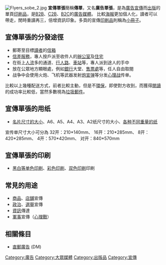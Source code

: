 [[File:Flyers_sobe_2.jpg|thumb]]
'''宣傳單張'''簡稱'''傳單'''，又名'''廣告單張'''，是為[[廣告|廣告]][[宣傳|宣傳]]而[[出版|出版]]的單頁[[印刷品|印刷品]]，是[[B2B|B2B]]、[[C2B|C2B]]、[[B2C|B2C]]的[[廣告媒體|廣告媒體]]。 比較[[海報|海報]]更加個人化，讀者可以帶走，閒時重讀再三，倍增資訊印象。多頁的宣傳[[印刷品|印刷品]]則稱為[[小冊子|小冊子]]。

==宣傳單張的分發途徑==
* 郵寄至目標[[讀者|讀者]]的[[信箱|信箱]]
* [[信差|信差]][[服務|服務]]，專人按戶派至收件人的[[辦公室|辦公室]]及[[住宅|住宅]]
* 在街上[[人流|人流]]多的通道、[[行人路|行人路]]、[[車站|車站]]等，專人派到途人的手中
* 放在公眾地方顯眼處，例如[[銀行|銀行]]大堂、[[票房|售票處]]等，任人自由取閱
* 战争中会使用火炮、飞机等武器发射[[炮弹#炮宣弹|炮宣弹]]等分发[[心理战|心理战]]传单。
比較以上幾種配送方式，前者比較主動，但是不[[環保|環保]]，即使對方收到，而獲得[[閱讀|閱讀]]的成功率比較低，當然多數視為[[垃圾郵件|垃圾郵件]]。

==宣傳單張的用纸==
*[[紙張大小|名片尺寸的大小]]、A6、A5、A4、A3、A2纸尺寸的大小、[[紙張重量|各种不同重量的纸]]
宣传单尺寸大小可分為
32开：210*140mm、
16开：210*285mm、
8开：420*285mm、
4开：570*420mm、
对开：840*570mm

==宣傳單張的印刷==
*[[單色印刷|黑白等单色印刷]]、[[彩色印刷|彩色印刷]]、[[双色印刷|双色印刷]]印刷

==常見的用途==
*[[商品|商品]]、[[店舖|店舖]]宣傳
*[[政治|政治]]、[[選舉|選舉]]宣傳
*[[資訊|資訊]]傳達
*[[軍事|軍事]]宣傳（[[心理戰|心理戰]]）

==相關條目==
*[[直郵廣告|直郵廣告]] (DM)

{{media-stub}}

[[Category:廣告|Category:廣告]]
[[Category:大眾媒體|Category:大眾媒體]]
[[Category:出版品|Category:出版品]]
[[Category:宣傳|Category:宣傳]]